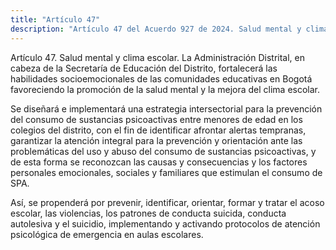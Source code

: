 ```yaml
---
title: "Artículo 47"
description: "Artículo 47 del Acuerdo 927 de 2024. Salud mental y clima escolar."
---
```


Artículo 47. Salud mental y clima escolar. La Administración Distrital, en cabeza de la Secretaría de Educación del Distrito, fortalecerá las habilidades socioemocionales de las comunidades educativas en Bogotá favoreciendo la promoción de la salud mental y la mejora del clima escolar.
 
Se diseñará e implementará una estrategia intersectorial para la prevención del consumo de sustancias psicoactivas entre menores de edad en los colegios del distrito, con el fin de  identificar afrontar alertas tempranas, garantizar la atención integral para la prevención y orientación ante las problemáticas del uso y abuso del consumo de sustancias psicoactivas, y de esta forma se reconozcan las causas y consecuencias y los factores personales emocionales, sociales y familiares que estimulan el consumo de SPA.
 
Así, se propenderá por prevenir, identificar, orientar, formar y tratar el acoso escolar, las violencias, los patrones de conducta suicida, conducta autolesiva y el suicidio, implementando y activando protocolos de atención psicológica de emergencia en aulas escolares.
